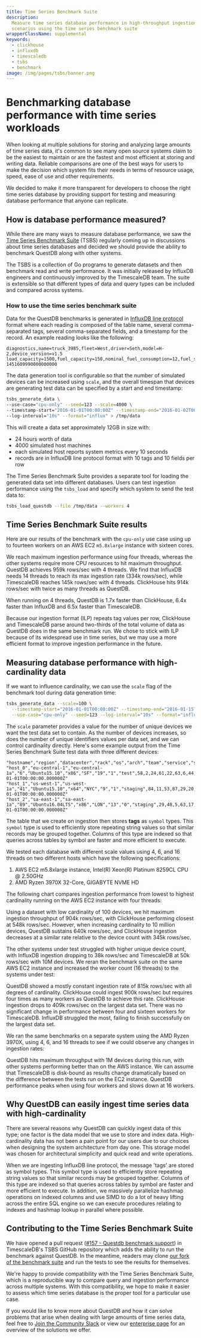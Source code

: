 ```yaml
---
title: Time Series Benchmark Suite
description:
  Measure time series database performance in high-throughput ingestion
  scenarios using the time series benchmark suite
wrapperClassName: supplemental
keywords:
  - clickhouse
  - influxdb
  - timescaledb
  - tsbs
  - benchmark
image: /img/pages/tsbs/banner.png
---
```


# Benchmarking database performance with time series workloads


<Screenshot
  alt="A chart comparing the maximum throughput of four database systems, showing QuestDB hitting ingestion limits with less resources than other systems"
  height={385}
  src="/img/pages/tsbs/banner.png"
  width={850}
/>

When looking at multiple solutions for storing and analyzing large amounts of
time series data, it's common to see many open source systems claim to be the
easiest to maintain or are the fastest and most efficient at storing and writing
data. Reliable comparisons are one of the best ways for users to make the
decision which system fits their needs in terms of resource usage, speed, ease
of use and other requirements.

We decided to make it more transparent for developers to choose the right time
series database by providing support for testing and measuring database
performance that anyone can replicate.

## How is database performance measured?

While there are many ways to measure database performance, we saw the
[Time Series Benchmark Suite](https://github.com/timescale/tsbs) (TSBS)
regularly coming up in discussions about time series databases and decided we
should provide the ability to benchmark QuestDB along with other systems.

The TSBS is a collection of Go programs to generate datasets and then benchmark
read and write performance. It was initially released by InfluxDB engineers and
continuously improved by the TimescaleDB team. The suite is extensible so that
different types of data and query types can be included and compared across
systems.

### How to use the time series benchmark suite

Data for the QuestDB benchmarks is generated in
[InfluxDB line protocol](/docs/reference/api/ilp/overview) format where each
reading is composed of the table name, several comma-separated tags, several
comma-separated fields, and a timestamp for the record. An example reading looks
like the following:

```text
diagnostics,name=truck_3985,fleet=West,driver=Seth,model=H-2,device_version=v1.5 load_capacity=1500,fuel_capacity=150,nominal_fuel_consumption=12,fuel_state=0.8,current_load=482,status=4i 1451609990000000000
```

The data generation tool is configurable so that the number of simulated devices
can be increased using `scale`, and the overall timespan that devices are
generating test data can be specified by a start and end timestamp:

```bash
tsbs_generate_data \
--use-case="cpu-only" --seed=123 --scale=4000 \
--timestamp-start="2016-01-01T00:00:00Z" --timestamp-end="2016-01-02T00:00:00Z" \
--log-interval="10s" --format="influx" > /tmp/data
```

This will create a data set approximately 12GB in size with:

- 24 hours worth of data
- 4000 simulated host machines
- each simulated host reports system metrics every 10 seconds
- records are in InfluxDB line protocol format with 10 tags and 10 fields per
  row

The Time Series Benchmark Suite provides a separate tool for loading the
generated data set into different databases. Users can test ingestion
performance using the `tsbs_load` and specify which system to send the test data
to:

```bash
tsbs_load_questdb --file /tmp/data --workers 4
```

## Time Series Benchmark Suite results

Here are our results of the benchmark with the `cpu-only` use case using up to
fourteen workers on an AWS EC2 `m5.8xlarge` instance with sixteen cores.

<Screenshot
  alt="Time series benchmark suite results showing QuestDB outperforming ClickHouse, TimescaleDB and InfluxDB when using four workers"
  height={377}
  src="/img/blog/2021-05-10/max-throughput-comparison.png"
  title="TSBS results comparing the maximum ingestion throughput of QuestDB, InfluxDB, ClickHouse, and TimescaleDB"
  width={850}
/>

We reach maximum ingestion performance using four threads, whereas the other
systems require more CPU resources to hit maximum throughput. QuestDB achieves
959k rows/sec with 4 threads. We find that InfluxDB needs 14 threads to reach
its max ingestion rate (334k rows/sec), while TimescaleDB reaches 145k rows/sec
with 4 threads. ClickHouse hits 914k rows/sec with twice as many threads as
QuestDB.

When running on 4 threads, QuestDB is 1.7x faster than ClickHouse, 6.4x faster
than InfluxDB and 6.5x faster than TimescaleDB.

<Screenshot
  alt="A chart comparing the maximum throughput of four database systems, showing QuestDB hitting ingestion limits with less resources than other systems"
  height={324}
  src="/img/blog/2021-05-10/tsbs-benchmark-results.png"
  title="TSBS benchmark results using 4 threads: rows ingested per second by QuestDB, InfluxDB, ClickHouse, and TimescaleDB."
  width={850}
/>

Because our ingestion format (ILP) repeats tag values per row, ClickHouse and
TimescaleDB parse around two-thirds of the total volume of data as QuestDB does
in the same benchmark run. We chose to stick with ILP because of its widespread
use in time series, but we may use a more efficient format to improve ingestion
performance in the future.

## Measuring database performance with high-cardinality data

If we want to influence cardinality, we can use the `scale` flag of the
benchmark tool during data generation time:

```bash
tsbs_generate_data --scale=100 \
  --timestamp-start="2016-01-01T00:00:00Z" --timestamp-end="2016-01-15T00:00:00Z" \
  --use-case="cpu-only" --seed=123 --log-interval="10s" --format="influx"
```

The `scale` parameter provides a value for the number of unique devices we want
the test data set to contain. As the number of devices increases, so does the
number of unique identifiers values per data set, and we can control cardinality
directly. Here's some example output from the Time Series Benchmark Suite test
data with three different devices:

```csv
"hostname","region","datacenter","rack","os","arch","team","service","service_version","service_environment","usage_user","usage_system","usage_idle","usage_nice","usage_iowait","usage_irq","usage_softirq","usage_steal","usage_guest","usage_guest_nice","timestamp"
"host_0","eu-central-1","eu-central-1a","6","Ubuntu15.10","x86","SF","19","1","test",58,2,24,61,22,63,6,44,80,38,"2016-01-01T00:00:00.000000Z"
"host_1","us-west-1","us-west-1a","41","Ubuntu15.10","x64","NYC","9","1","staging",84,11,53,87,29,20,54,77,53,74,"2016-01-01T00:00:00.000000Z"
"host_2","sa-east-1","sa-east-1a","89","Ubuntu16.04LTS","x86","LON","13","0","staging",29,48,5,63,17,52,60,49,93,1,"2016-01-01T00:00:00.000000Z"
```

The table that we create on ingestion then stores **tags** as `symbol` types.
This `symbol` type is used to efficiently store repeating string values so that
similar records may be grouped together. Columns of this type are indexed so
that queries across tables by symbol are faster and more efficient to execute.

We tested each database with different scale values using 4, 6, and 16 threads
on two different hosts which have the following specifications:

1. AWS EC2 m5.8xlarge instance, Intel(R) Xeon(R) Platinum 8259CL CPU @ 2.50GHz
2. AMD Ryzen 3970X 32-Core, GIGABYTE NVME HD

The following chart compares ingestion performance from lowest to highest
cardinality running on the AWS EC2 instance with four threads:

<Screenshot
  alt="High-cardinality time series benchmark results showing QuestDB outperforming ClickHouse, TimescaleDB and InfluxDB when using six workers"
  height={415}
  src="/img/blog/2021-06-16/maximum-throughput-by-device-4-threads.png"
  title="TSBS results using 4 threads on AWS EC2 m5.8xlarge"
  width={850}
/>

Using a dataset with low cardinality of 100 devices, we hit maximum ingestion
throughput of 904k rows/sec, with ClickHouse performing closest at 548k
rows/sec. However, when increasing cardinality to 10 million devices, QuestDB
sustains 640k rows/sec, and ClickHouse ingestion decreases at a similar rate
relative to the device count with 345k rows/sec.

The other systems under test struggled with higher unique device count, with
InfluxDB ingestion dropping to 38k rows/sec and TimescaleDB at 50k rows/sec with
10M devices. We reran the benchmark suite on the same AWS EC2 instance and
increased the worker count (16 threads) to the systems under test:

<Screenshot
  alt="High-cardinality time series benchmark results showing QuestDB outperforming ClickHouse, TimescaleDB and InfluxDB when using sixteen workers"
  height={415}
  src="/img/blog/2021-06-16/maximum-throughput-by-device-16-threads.png"
  title="TSBS results using 16 threads on AWS EC2 m5.8xlarge"
  width={850}
/>

QuestDB showed a mostly constant ingestion rate of 815k rows/sec with all
degrees of cardinality. ClickHouse could ingest 900k rows/sec but requires four
times as many workers as QuestDB to achieve this rate. ClickHouse ingestion
drops to 409k rows/sec on the largest data set. There was no significant change
in performance between four and sixteen workers for TimescaleDB. InfluxDB
struggled the most, failing to finish successfully on the largest data set.

We ran the same benchmarks on a separate system using the AMD Ryzen 3970X, using
4, 6, and 16 threads to see if we could observe any changes in ingestion rates:

<Screenshot
  alt="High-cardinality time series benchmark results showing QuestDB, ClickHouse, TimescaleDB and InfluxDB when using six workers"
  height={415}
  src="/img/blog/2021-06-16/maximum-throughput-by-device-scale-6-threads-ryzen.png"
  title="TSBS results using 6 threads on AMD Ryzen 3970X"
  width={850}
/>

QuestDB hits maximum throughput with 1M devices during this run, with other
systems performing better than on the AWS instance. We can assume that
TimescaleDB is disk-bound as results change dramatically based on the difference
between the tests run on the EC2 instance. QuestDB performance peaks when using
four workers and slows down at 16 workers.

## Why QuestDB can easily ingest time series data with high-cardinality

There are several reasons why QuestDB can quickly ingest data of this type; one
factor is the data model that we use to store and index data. High-cardinality
data has not been a pain point for our users due to our choices when designing
the system architecture from day one. This storage model was chosen for
architectural simplicity and quick read and write operations.

When we are ingesting InfluxDB line protocol, the message 'tags' are stored as
symbol types. This symbol type is used to efficiently store repeating string
values so that similar records may be grouped together. Columns of this type are
indexed so that queries across tables by symbol are faster and more efficient to
execute. In addition, we massively parallelize hashmap operations on indexed
columns and use SIMD to do a lot of heavy lifting across the entire SQL engine
so we can execute procedures relating to indexes and hashmap lookup in parallel
where possible.

## Contributing to the Time Series Benchmark Suite

We have opened a pull request
([#157 - Questdb benchmark support](https://github.com/timescale/tsbs/issues/157))
in TimescaleDB's TSBS GitHub repository which adds the ability to run the
benchmark against QuestDB. In the meantime, readers may clone
[our fork of the benchmark suite](https://github.com/questdb/tsbs) and run the
tests to see the results for themselves.

We're happy to provide compatibility with the Time Series Benchmark Suite, which
is a reproducible way to compare query and ingestion performance across multiple
systems. With this compatibility, we hope to make it easier to assess which time
series database is the proper tool for a particular use case.

If you would like to know more about QuestDB and how it can solve problems that
arise when dealing with large amounts of time series data, feel free to
[Join the Community Slack](https://slack.questdb.io/) or view our
[enterprise page](/enterprise) for an overview of the solutions we offer.

